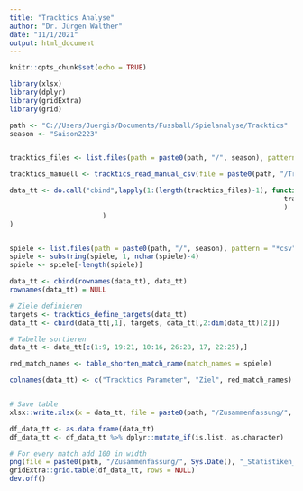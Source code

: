 ```yaml
---
title: "Tracktics Analyse"
author: "Dr. Jürgen Walther"
date: "11/1/2021"
output: html_document
---
```



```r
knitr::opts_chunk$set(echo = TRUE)
```

```r
library(xlsx)
library(dplyr)
library(gridExtra)
library(grid)
```



```r

path <- "C://Users/Juergis/Documents/Fussball/Spielanalyse/Tracktics"
season <- "Saison2223"


tracktics_files <- list.files(path = paste0(path, "/", season), pattern = "*csv", full.names = TRUE)

tracktics_manuell <- tracktics_read_manual_csv(file = paste0(path, "/Tracktics_manuell.csv"))

data_tt <- do.call("cbind",lapply(1:(length(tracktics_files)-1), function(i) c(tracktics_read_team_stats(tracktics_files[i]), 
                                                                    tracktics_manuell[i,2:dim(tracktics_manuell)[2]]
                                                                    )
                       )
)


spiele <- list.files(path = paste0(path, "/", season), pattern = "*csv", full.names = FALSE)
spiele <- substring(spiele, 1, nchar(spiele)-4)
spiele <- spiele[-length(spiele)]

data_tt <- cbind(rownames(data_tt), data_tt)
rownames(data_tt) = NULL

# Ziele definieren
targets <- tracktics_define_targets(data_tt)
data_tt <- cbind(data_tt[,1], targets, data_tt[,2:dim(data_tt)[2]])

# Tabelle sortieren
data_tt <- data_tt[c(1:9, 19:21, 10:16, 26:28, 17, 22:25),]

red_match_names <- table_shorten_match_name(match_names = spiele)

colnames(data_tt) <- c("Tracktics Parameter", "Ziel", red_match_names)


# Save table
xlsx::write.xlsx(x = data_tt, file = paste0(path, "/Zusammenfassung/", Sys.Date(), "_Statistiken_kombiniert.xlsx"), row.names = FALSE)

df_data_tt <- as.data.frame(data_tt)
df_data_tt <- df_data_tt %>% dplyr::mutate_if(is.list, as.character)

# For every match add 100 in width
png(file = paste0(path, "/Zusammenfassung/", Sys.Date(), "_Statistiken_kombiniert.png"), height = 610, width = 650 + length(tracktics_files) * 45)
gridExtra::grid.table(df_data_tt, rows = NULL)
dev.off()
```
